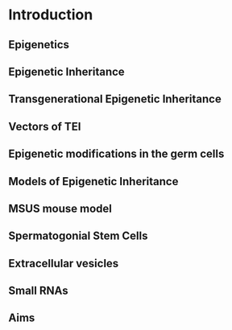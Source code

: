 # Introduction {- #intro}

## Epigenetics

## Epigenetic Inheritance

## Transgenerational Epigenetic Inheritance

## Vectors of TEI

## Epigenetic modifications in the germ cells

## Models of Epigenetic Inheritance

## MSUS mouse model

## Spermatogonial Stem Cells

## Extracellular vesicles

## Small RNAs

## Aims